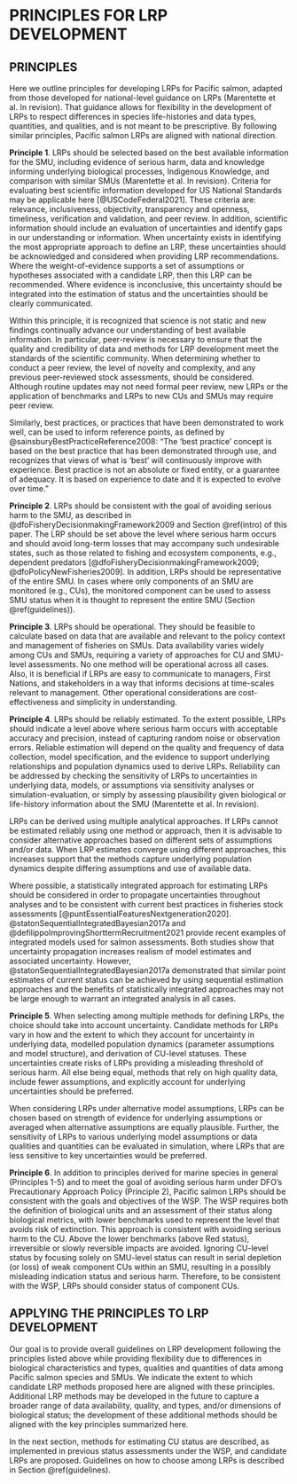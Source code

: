 # PRINCIPLES FOR LRP DEVELOPMENT {#principles}



\begin{tcolorbox}[standard jigsaw,opacityback=0.8,colframe=black,boxrule=0.7pt,left=0.1in, sharp corners]
\subsection*{Key Points:}
\begin{itemize}
\item Principles for identifying Pacific salmon LRPs are adapted from national guidance on LRPs.%, as:
\item \textbf{Principle 1.} LRPs should be selected based on the best available information. 
\item \textbf{Principle 2.} LRPs should be consistent with the goal of avoiding serious harm. 
\item \textbf{Principle 3.} LRPs should be operational, i.e., feasible to calculate and relevant to policy and management.
\item \textbf{Principle 4.} LRPs should be reliably estimable and plausible. 
\item \textbf{Principle 5.} When selecting among multiple methods for determining LRPs, the choice should take into account uncertainty. 
\item \textbf{Principle 6.} Pacific salmon LRPs should be consistent with the goals and objectives of the WSP.
\item These principles are intended to guide our approach for developing Pacific salmon LRPs while providing flexibility due to differences in local biological characteristics, data qualities and data quantities, among salmon species and stocks. 
\end{itemize}
\end{tcolorbox}

## PRINCIPLES

Here we outline principles for developing LRPs for Pacific salmon, adapted from those developed for national-level guidance on LRPs (Marentette et al. In revision). That guidance allows for flexibility in the development of LRPs to respect differences in species life-histories and data types, quantities, and qualities, and is not meant to be prescriptive. By following similar principles, Pacific salmon LRPs are aligned with national direction. 



**Principle 1**. LRPs should be selected based on the best available information for the SMU, including evidence of serious harm, data and knowledge informing underlying biological processes, Indigenous Knowledge, and comparison with similar SMUs (Marentette et al. In revision). Criteria for evaluating best scientific information developed for US National Standards may be applicable here [@USCodeFederal2021]. These criteria are: relevance, inclusiveness, objectivity, transparency and openness, timeliness, verification and validation, and peer review.  In addition, scientific information should include an evaluation of uncertainties and identify gaps in our understanding or information. When uncertainty exists in identifying the most appropriate approach to define an LRP, these uncertainties should be acknowledged and considered when providing LRP recommendations. Where the weight-of-evidence supports a set of assumptions or hypotheses associated with a candidate LRP, then this LRP can be recommended. Where evidence is inconclusive, this uncertainty should be integrated into the estimation of status and the uncertainties should be clearly communicated.

Within this principle, it is recognized that science is not static and new findings continually advance our understanding of best available information. In particular, peer-review is necessary to ensure that the quality and credibility of data and methods for LRP development meet the standards of the scientific community. When determining whether to conduct a peer review, the level of novelty and complexity, and any previous peer-reviewed stock assessments, should be considered. Although routine updates may not need formal peer review, new LRPs or the application of benchmarks and LRPs to new CUs and SMUs may require peer review.  

Similarly, best practices, or practices that have been demonstrated to work well, can be used to inform reference points, as defined by @sainsburyBestPracticeReference2008: "The ‘best practice’ concept is based on the best practice that has been demonstrated through use, and recognizes that views of what is ‘best’ will continuously improve with experience. Best practice is not an absolute or fixed entity, or a guarantee of adequacy. It is based on experience to date and it is expected to evolve over time."


**Principle 2**. LRPs should be consistent with the goal of avoiding serious harm to the SMU, as described in @dfoFisheryDecisionmakingFramework2009 and Section \@ref(intro) of this paper. The LRP should be set above the level where serious harm occurs and should avoid long-term losses that may accompany such undesirable states, such as those related to fishing and ecosystem components, e.g., dependent predators [@dfoFisheryDecisionmakingFramework2009; @dfoPolicyNewFisheries2009]. In addition, LRPs should be representative of the entire SMU.  In cases where only components of an SMU are monitored (e.g., CUs), the monitored component can be used to assess SMU status when it is thought to represent the entire SMU (Section \@ref(guidelines)). 


<!--Marentette et al Principle 2:
2.1	Indicators and LRPs should be at minimum conceptually linked to one or more interpretations of serious harm such as impaired recruitment, productivity, resilience or ability to recover from perturbation.  
2.2	Indicators and LRPs should be representative of the entire stock.
2.3	Indicators should generally be proportional to the stock attributes they are intended to represent.
"Under a default assumption that loss of stock structure is serious harm and is to be avoided, the configuration of indicator(s) chosen should typically be representative of the entire “stock.” This could include scenarios where representative or index subcomponents are monitored or combined in various ways to represent the entire “stock.” Indicators should also proportionality with stock attributes they are intended to measure (e.g., CPUE should be an acceptable proxy for stock size), particularly when management measures respond but the relative importance of these characteristics in driving the choice of indicator may be context-dependent"-->
<!--CH: collapse this principle  into principles 1 and 2 based on discussions with NHQ 14 Jan 2022-->

<!--CH to consider further emphasizing possibility of using TK for identifying LRPs in other places in this WP?-->

**Principle 3**. LRPs should be operational. They should be feasible to calculate based on data that are available and relevant to the policy context and management of fisheries on SMUs. <!--KH: do you need to say 'management of fisheries on SMUs', or can it just be 'management' more broadly?? Not sure. I'm leaing towards keeping as fisheries for now.--> Data availability varies widely among CUs and SMUs, requiring a variety of approaches for CU and SMU-level assessments. No one method will be operational across all cases.  Also, it is beneficial if LRPs are easy to communicate to managers, First Nations, and stakeholders in a way that informs decisions at time-scales relevant to management. Other operational considerations are cost-effectiveness and simplicity in understanding. 

<!-- CW: How is this different from the previous principle, "based on best available information" I suggest we leave this principle with just the relevant to the policy and easy to communicate (although I think that "easy" is debatable, I would not say that Sgen and SPR40 are easy to communicate, I don't think most people understand them, but they can be used to inform decisions) 
CH: this idea of 'feasible to calculate' came from Julie's recap at the TESA workshop where she mentioned how participants interpreted 'operational'. I'd prefer to leave in for now, but can take out in a later draft.
-->

<!--CH consider Marentette et al.: 

"3.1	At minimum, indicators and LRPs should be feasible to estimate on time scales relevant for management.
3.2	Consider what indicators are most useful for harvest strategies.
3.3	While status relative to the LRP triggers the need for a rebuilding plan, reference points in general do not need to be operational control points in harvest control rules.
3.4	Consider how often LRP estimates will be updated.
3.5	Consider how advice on stock status will be given.
3.6	While there is no universal choice, weigh benefits and challenges of less common indicators and LRPs.
LRPs are part of harvest strategies and success in achieving an objective to avoid serious harm to the stock (and more broadly, the sustainability of the fishery) will depend on other elements such as target harvest rates, tolerable risks of breaching limits and over timeframes risks are considered, not just the LRP.
At minimum, indicators, LRPs and therefore status should be feasible to measure or estimate. Other operational reasons to consider indicators, LRPs or status metrics may be: cost-effectiveness (impacting the ease and frequency of estimating stock status), communicability (affecting the ease of understanding), simplicity, the role that LRPs or stock status may play in HCRs or triggering the need for a rebuilding plan, or the need to estimate stock status to evaluate either trends over time or performance of management measures. These reasons are not mutually exclusive, and the relative priority of reasons that make a choice of indicator, LRP or metric of status “operationally useful” will be context-dependent, both within or across traditional versus procedural paradigms."
-->

**Principle 4**. LRPs should be reliably estimated. To the extent possible, LRPs should indicate a level above where serious harm occurs with acceptable accuracy and precision, instead of capturing random noise or observation errors. Reliable estimation will depend on the quality and frequency of data collection, model specification, and the evidence to support underlying relationships and population dynamics used to derive LRPs. Reliability can be addressed by checking the sensitivity of LRPs to uncertainties in underlying data, models, or assumptions via sensitivity analyses or simulation-evaluation, or simply by assessing plausibility given biological or life-history information about the SMU (Marentette et al. In revision).

LRPs can be derived using multiple analytical approaches. If LRPs cannot be estimated reliably using one method or approach, then it is advisable to consider alternative approaches based on different sets of assumptions and/or data. When LRP estimates converge using different approaches, this increases support that the methods capture underlying population dynamics despite differing assumptions and use of available data.

<!--RE: pgh below
CW: 'statistically integrated' or sequential Bayes? i.e. sampling from posterior. 
CH: I think the point of Staton et al. 2017 is that for salmon, statistical integration wasn't always essential and the standard sequential approach may be sufficient in many cases (though underestimating uncertainty). I don't think they necessarily recommended Bayes over frequentest. For the watershed-area model, I used TMB, but draw random draws from 95%CI of SREP to get uncertainties in benchmarks. We used TMB to minimize estimation time as we thought we would be running simulation evaluations.  So, I'd prefer not to include recommendation on Bayes vs Freq analyses. However, instead of recommending integrated analyses always,  we could recommend that it be considered. 
ÇW: agreed. --> 

Where possible, a statistically integrated approach for estimating LRPs should be considered in order to propagate uncertainties throughout analyses and to be consistent with current best practices in fisheries stock assessments [@puntEssentialFeaturesNextgeneration2020]. @statonSequentialIntegratedBayesian2017a and @defilippoImprovingShorttermRecruitment2021 provide recent examples of integrated models used for salmon assessments. Both studies show that uncertainty propagation increases realism of model estimates and associated uncertainty. However, @statonSequentialIntegratedBayesian2017a demonstrated that similar point estimates of current status can be achieved by using sequential estimation approaches and the benefits of statistically integrated approaches may not be large enough to warrant an integrated analysis in all cases. 


<!--CH: consider Marentette et al: 
"4.1	Check for consistency and robustness of estimates to uncertainties.
4.2	Consider whether estimates are plausible given other information about the stock.
4.3	Consider using historical or empirical proxies if direct estimates are unreliable.
4.4	Consider the quality of input data.
4.5	Consider smoothing to address inter-annual variability.
4.6	Consider simulation testing of estimability.
Reliable estimation of limit reference points or stock status metrics can mean acceptable consistency, accuracy or precision of estimates (i.e., acceptably low variance or low bias),  and robustness to a range of possible uncertainties (assumptions, stock scale, data points and/or model structure). Reliability of reference points or status may also depend on reliable and consistent data collection. Reliability may be evaluated by examining uncertainty in estimates, sensitivity tests, evaluating the reasonableness of assumptions, simulation testing and/or by comparison to other similar stocks.
"
-->

**Principle 5**. When selecting among multiple methods for defining LRPs, the choice should take into account uncertainty<!-- CW: Risk or uncertainty? I think of risk as associated with FM and objectives. i.e. prob of achieving something. LW: Ya I'm not sure on risk vs. uncertainty here. I understand the intent of accounting for uncertainty in data/assumptions. At the same time when I think of risk I think of probability*magnitude of something happening, e.g., risk of climate change impacts on productivity. Uncertainty/assumptions in data and methods result in a risk of an LRP not being set above the point where serious harm occurs. Also, I think of setting an LRP at a certain probability of the SMU not reaching the point of serious harm (as mentioned in Ch 1 and in Kronlund et al. 2018). Is what we're trying to get at here that selection of methods should be precautionary, as in http://publications.gc.ca/collections/Collection/CP22-70-2003E.pdf ?  -->. Candidate methods for LRPs vary in how and the extent to which they account for uncertainty in underlying data, modelled population dynamics (parameter assumptions and model structure), and derivation of CU-level statuses. These uncertainties create risks of LRPs providing a misleading threshold of serious harm. All else being equal, methods that rely on high quality data, include fewer assumptions, and explicitly account for underlying uncertainties should be preferred<!-- KH: not clear on the remainder of this sentence, so suggest removing ".., and explicitly account for underlying uncertainties should be preferred". CH. I think a comma after high-qulaity data was missing before which changed the meaning of the sentence. I've kept the last phrase in, with the new comma.-->. 

When considering LRPs under alternative model assumptions, LRPs can be chosen based on strength of evidence for underlying assumptions or averaged when alternative assumptions are equally plausible. Further, the sensitivity of LRPs to various underlying model assumptions or data qualities and quantities can be evaluated in simulation, where LRPs that are less sensitive to key uncertainties would be preferred.


<!--CH: This principle supports use of ppn-based LRPs over aggregate abundance-based LRPs (b/c of uncertain assumptions in LR), with some justification for considering aggregate abundance-based LRPs that are statistically integrated so account of uncertainty in CU benchmarks. I have added to chapter on guidelines  -->

<!--CH: from Marentette et al:
Principle 5: When selecting from multiple alternatives, the choice of stock status indicators and LRPs should take into account risk.
5.1	If working with fixed values?, consider averaging among plausible alternatives.
5.2	Consider the highest of several plausible alternatives.
5.3	Evaluate plausible LRPs with simulation.

-->


**Principle 6**.  In addition to principles derived for marine species in general (Principles 1-5) and to meet the goal of avoiding serious harm under DFO's Precautionary Approach Policy (Principle 2), Pacific salmon LRPs should be consistent with the goals and objectives of the WSP. The WSP requires both the definition of biological units and an assessment of their status along biological metrics, with lower benchmarks used to represent the level that avoids risk of extinction. This approach is consistent with avoiding serious harm to the CU. Above the lower benchmarks (above Red status), irreversible or slowly reversible impacts are avoided.  Ignoring CU-level status by focusing solely on SMU-level status can result in serial depletion (or loss) of weak component CUs within an SMU, resulting in a possibly misleading indication status and serious harm. Therefore, to be consistent with the WSP, LRPs should consider status of component CUs.

## APPLYING THE PRINCIPLES TO LRP DEVELOPMENT

Our goal is to provide overall guidelines on LRP development following the principles listed above while providing flexibility due to differences in biological characteristics and types, qualities and quantities of data among Pacific salmon species and SMUs. We indicate the extent to which candidate LRP methods proposed here are aligned with these principles. <!--KH: can you be more specific on how / where we demonstrate this? - or, would it be more correct to say "We demonstrate the application of candidate LRP methods that are aligned with these principles? CH: I explain alignment to principles in the text of the next section. I think it's okay to leave as is, though I changed 'demonstrate' to 'indicate'--> Additional LRP methods may be developed in the future to capture a broader range of data availability, quality, and types, and/or dimensions of biological status; the development of these additional methods should be aligned with the key principles summarized here.


In the next section, methods for estimating CU status are described, as implemented in previous status assessments under the WSP, and candidate LRPs are proposed. Guidelines on how to choose among LRPs is described in Section \@ref(guidelines). 




